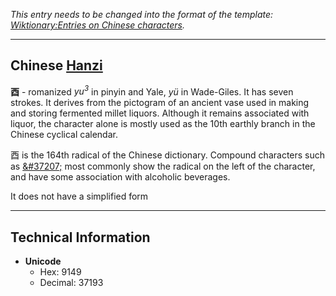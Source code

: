 ''This entry needs to be changed into the format of the template: [[Wiktionary:Entries on Chinese characters]].''

----

== Chinese [[Hanzi]] ==
'''&#37193;''' - romanized ''yu<sup>3</sup>'' in pinyin and Yale, ''yü'' in Wade-Giles.  It has seven strokes.  It derives from the pictogram of an ancient vase used in making and storing fermented millet liquors.  Although it remains associated with liquor, the character alone is mostly used as the 10th earthly branch in the Chinese cyclical calendar.

&#37193; is the 164th radical of the Chinese dictionary.  Compound characters such as [[&#37207;]] most commonly show the radical on the left of the character, and have some association with alcoholic beverages.

It does not have a simplified form

----

==Technical Information==
*'''Unicode'''
**Hex: 9149
**Decimal: 37193